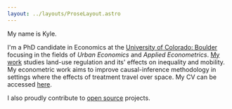 ```yaml
---
layout: ../layouts/ProseLayout.astro  
---
```


<Hello />

My name is Kyle.

I'm a PhD candidate in Economics at the [University of Colorado: Boulder](https://www.colorado.edu/economics/) focusing in the fields of _Urban Economics_ and _Applied Econometrics_. [My work](/papers/) studies land-use regulation and its' effects on inequality and mobility. My econometric work aims to improve causal-inference methodology in settings where the effects of treatment travel over space. My CV can be accessed [here](KyleButts-CV.pdf).

I also proudly contribute to [open source](/open-source/) projects.
